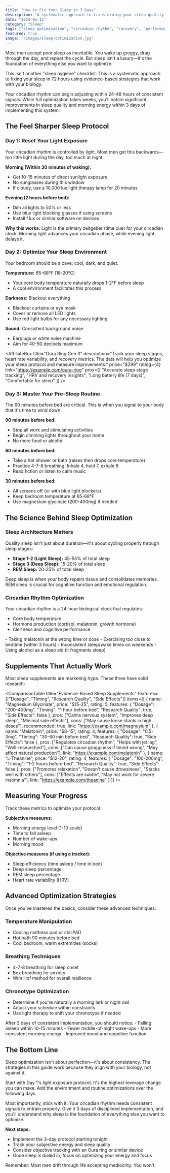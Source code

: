 ```yaml
---
title: "How to Fix Your Sleep in 3 Days"
description: "A systematic approach to transforming your sleep quality using evidence-based strategies that work with your biology, not against it."
date: "2024-01-15"
category: "Sleep"
tags: ["sleep optimization", "circadian rhythm", "recovery", "performance"]
featured: true
image: "/images/sleep-optimization.jpg"
---
```


Most men accept poor sleep as inevitable. You wake up groggy, drag through the day, and repeat the cycle. But sleep isn't a luxury—it's the foundation of everything else you want to optimize.

This isn't another "sleep hygiene" checklist. This is a systematic approach to fixing your sleep in 72 hours using evidence-based strategies that work with your biology.

<Callout type="tip" title="Why 3 Days?">
Your circadian rhythm can begin adjusting within 24-48 hours of consistent signals. While full optimization takes weeks, you'll notice significant improvements in sleep quality and morning energy within 3 days of implementing this system.
</Callout>

## The Feel Sharper Sleep Protocol

### Day 1: Reset Your Light Exposure

Your circadian rhythm is controlled by light. Most men get this backwards—too little light during the day, too much at night.

**Morning (Within 30 minutes of waking):**
- Get 10-15 minutes of direct sunlight exposure
- No sunglasses during this window
- If cloudy, use a 10,000 lux light therapy lamp for 20 minutes

**Evening (2 hours before bed):**
- Dim all lights to 50% or less
- Use blue light blocking glasses if using screens
- Install f.lux or similar software on devices

**Why this works:** Light is the primary zeitgeber (time cue) for your circadian clock. Morning light advances your circadian phase, while evening light delays it.

### Day 2: Optimize Your Sleep Environment

Your bedroom should be a cave: cool, dark, and quiet.

**Temperature:** 65-68°F (18-20°C)
- Your core body temperature naturally drops 1-2°F before sleep
- A cool environment facilitates this process

**Darkness:** Blackout everything
- Blackout curtains or eye mask
- Cover or remove all LED lights
- Use red light bulbs for any necessary lighting

**Sound:** Consistent background noise
- Earplugs or white noise machine
- Aim for 40-50 decibels maximum

<AffiliateBox
  title="Oura Ring Gen 3"
  description="Track your sleep stages, heart rate variability, and recovery metrics. The data will help you optimize your sleep protocol and measure improvements."
  price="$299"
  rating={4}
  link="https://example.com/oura-ring"
  pros={[
    "Accurate sleep stage tracking",
    "HRV and recovery insights",
    "Long battery life (7 days)",
    "Comfortable for sleep"
  ]}
/>

### Day 3: Master Your Pre-Sleep Routine

The 90 minutes before bed are critical. This is when you signal to your body that it's time to wind down.

**90 minutes before bed:**
- Stop all work and stimulating activities
- Begin dimming lights throughout your home
- No more food or alcohol

**60 minutes before bed:**
- Take a hot shower or bath (raises then drops core temperature)
- Practice 4-7-8 breathing: Inhale 4, hold 7, exhale 8
- Read fiction or listen to calm music

**30 minutes before bed:**
- All screens off (or with blue light blockers)
- Keep bedroom temperature at 65-68°F
- Use magnesium glycinate (200-400mg) if needed

## The Science Behind Sleep Optimization

### Sleep Architecture Matters

Quality sleep isn't just about duration—it's about cycling properly through sleep stages:

- **Stage 1-2 (Light Sleep):** 45-55% of total sleep
- **Stage 3 (Deep Sleep):** 15-20% of total sleep  
- **REM Sleep:** 20-25% of total sleep

Deep sleep is when your body repairs tissue and consolidates memories. REM sleep is crucial for cognitive function and emotional regulation.

### Circadian Rhythm Optimization

Your circadian rhythm is a 24-hour biological clock that regulates:
- Core body temperature
- Hormone production (cortisol, melatonin, growth hormone)
- Alertness and cognitive performance

<Callout type="warning" title="Common Mistakes">
- Taking melatonin at the wrong time or dose
- Exercising too close to bedtime (within 3 hours)
- Inconsistent sleep/wake times on weekends
- Using alcohol as a sleep aid (it fragments sleep)
</Callout>

## Supplements That Actually Work

Most sleep supplements are marketing hype. These three have solid research:

<ComparisonTable
  title="Evidence-Based Sleep Supplements"
  features={["Dosage", "Timing", "Research Quality", "Side Effects"]}
  items={[
    {
      name: "Magnesium Glycinate",
      price: "$15-25",
      rating: 5,
      features: {
        "Dosage": "200-400mg",
        "Timing": "1 hour before bed",
        "Research Quality": true,
        "Side Effects": false
      },
      pros: ["Calms nervous system", "Improves deep sleep", "Minimal side effects"],
      cons: ["May cause loose stools in high doses"],
      recommended: true,
      link: "https://example.com/magnesium"
    },
    {
      name: "Melatonin",
      price: "$8-15",
      rating: 4,
      features: {
        "Dosage": "0.5-3mg",
        "Timing": "30-60 min before bed",
        "Research Quality": true,
        "Side Effects": false
      },
      pros: ["Regulates circadian rhythm", "Helps with jet lag", "Well-researched"],
      cons: ["Can cause grogginess if timed wrong", "May affect natural production"],
      link: "https://example.com/melatonin"
    },
    {
      name: "L-Theanine",
      price: "$12-20",
      rating: 4,
      features: {
        "Dosage": "100-200mg",
        "Timing": "1-2 hours before bed",
        "Research Quality": true,
        "Side Effects": false
      },
      pros: ["Promotes relaxation", "Doesn't cause drowsiness", "Stacks well with others"],
      cons: ["Effects are subtle", "May not work for severe insomnia"],
      link: "https://example.com/theanine"
    }
  ]}
/>

## Measuring Your Progress

Track these metrics to optimize your protocol:

**Subjective measures:**
- Morning energy level (1-10 scale)
- Time to fall asleep
- Number of wake-ups
- Morning mood

**Objective measures (if using a tracker):**
- Sleep efficiency (time asleep / time in bed)
- Deep sleep percentage
- REM sleep percentage
- Heart rate variability (HRV)

## Advanced Optimization Strategies

Once you've mastered the basics, consider these advanced techniques:

### Temperature Manipulation
- Cooling mattress pad or chiliPAD
- Hot bath 90 minutes before bed
- Cool bedroom, warm extremities (socks)

### Breathing Techniques
- 4-7-8 breathing for sleep onset
- Box breathing for anxiety
- Wim Hof method for overall resilience

### Chronotype Optimization
- Determine if you're naturally a morning lark or night owl
- Adjust your schedule within constraints
- Use light therapy to shift your chronotype if needed

<Callout type="success" title="Expected Results">
After 3 days of consistent implementation, you should notice:
- Falling asleep within 10-15 minutes
- Fewer middle-of-night wake-ups
- More consistent morning energy
- Improved mood and cognitive function
</Callout>

## The Bottom Line

Sleep optimization isn't about perfection—it's about consistency. The strategies in this guide work because they align with your biology, not against it.

Start with Day 1's light exposure protocol. It's the highest-leverage change you can make. Add the environment and routine optimizations over the following days.

Most importantly, stick with it. Your circadian rhythm needs consistent signals to entrain properly. Give it 3 days of disciplined implementation, and you'll understand why sleep is the foundation of everything else you want to optimize.

**Next steps:**
- Implement the 3-day protocol starting tonight
- Track your subjective energy and sleep quality
- Consider objective tracking with an Oura ring or similar device
- Once sleep is dialed in, focus on optimizing your energy and focus

Remember: Most men drift through life accepting mediocrity. You won't.

